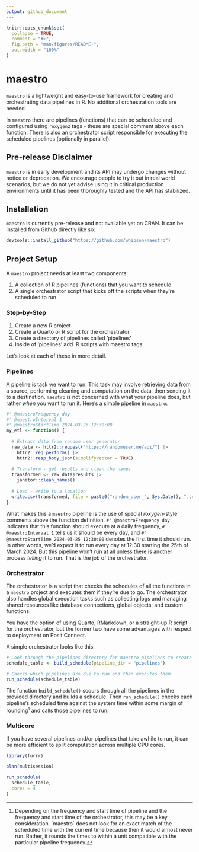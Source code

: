 ```yaml
---
output: github_document
---
```


<!-- README.md is generated from README.Rmd. Please edit that file -->

```r
knitr::opts_chunk$set(
  collapse = TRUE,
  comment = "#>",
  fig.path = "man/figures/README-",
  out.width = "100%"
)
```

# maestro

<!-- badges: start -->

<!-- badges: end -->

`maestro` is a lightweight and easy-to-use framework for creating and orchestrating data pipelines in R. No additional orchestration tools are needed.

In `maestro` there are pipelines (functions) that can be scheduled and configured using `roxygen2` tags - these are special comment above each function. There is also an orchestrator script responsible for executing the scheduled pipelines (optionally in parallel).

## Pre-release Disclaimer

`maestro` is in early development and its API may undergo changes without notice or deprecation. We encourage people to try it out in real world scenarios, but we do not yet advise using it in critical production environments until it has been thoroughly tested and the API has stabilized.

## Installation

`maestro` is currently pre-release and not available yet on CRAN. It can be installed from Github directly like so:

``` r
devtools::install_github("https://github.com/whipson/maestro")
```

## Project Setup

A `maestro` project needs at least two components:

1.  A collection of R pipelines (functions) that you want to schedule
2.  A single orchestrator script that kicks off the scripts when they're scheduled to run

### Step-by-Step

1.  Create a new R project
2.  Create a Quarto or R script for the orchestrator
3.  Create a directory of pipelines called 'pipelines'
4.  Inside of 'pipelines' add .R scripts with maestro tags

Let's look at each of these in more detail.

### Pipelines

A pipeline is task we want to run. This task may involve retrieving data from a source, performing cleaning and computation on the data, then sending it to a destination. `maestro` is not concerned with what your pipeline does, but rather *when* you want to run it. Here's a simple pipeline in `maestro`:

```r
#' @maestroFrequency day
#' @maestroInterval 1
#' @maestroStartTime 2024-03-25 12:30:00
my_etl <- function() {
  
  # Extract data from random user generator
  raw_data <- httr2::request("https://randomuser.me/api/") |> 
    httr2::req_perform() |> 
    httr2::resp_body_json(simplifyVector = TRUE)
  
  # Transform - get results and clean the names
  transformed <- raw_data$results |> 
    janitor::clean_names()
  
  # Load - write to a location
  write.csv(transformed, file = paste0("random_user_", Sys.Date(), ".csv"))
}
```

What makes this a `maestro` pipeline is the use of special *roxygen*-style comments above the function definition. `#' @maestroFrequency day` indicates that this function should execute at a daily frequency, `#' @maestroInterval 1` tells us it should be every day, and `#' @maestroStartTime 2024-03-25 12:30:00` denotes the first time it should run. In other words, we'd expect it to run every day at 12:30 starting the 25th of March 2024. But this pipeline won't run at all unless there is another process *telling* it to run. That is the job of the orchestrator.

### Orchestrator

The orchestrator is a script that checks the schedules of all the functions in a `maestro` project and executes them if they're due to go. The orchestrator also handles global execution tasks such as collecting logs and managing shared resources like database connections, global objects, and custom functions.

You have the option of using Quarto, RMarkdown, or a straight-up R script for the orchestrator, but the former two have some advantages with respect to deployment on Posit Connect.

A simple orchestrator looks like this:

```r
# Look through the pipelines directory for maestro pipelines to create a schedule
schedule_table <- build_schedule(pipeline_dir = "pipelines")

# Checks which pipelines are due to run and then executes them
run_schedule(schedule_table)
```

The function `build_schedule()` scours through all the pipelines in the provided directory and builds a schedule. Then `run_schedule()` checks each pipeline's scheduled time against the system time within some margin of rounding[^1] and calls those pipelines to run.

[^1]: Depending on the frequency and start time of pipeline and the frequency and start time of the orchestrator, this may be a key consideration. \`maestro\` does not look for an exact match of the scheduled time with the current time because then it would almost never run. Rather, it rounds the times to within a unit compatible with the particular pipeline frequency.

### Multicore

If you have several pipelines and/or pipelines that take awhile to run, it can be more efficient to split computation across multiple CPU cores.

```r
library(furrr)

plan(multisession)

run_schedule(
  schedule_table,
  cores = 4
)
```

